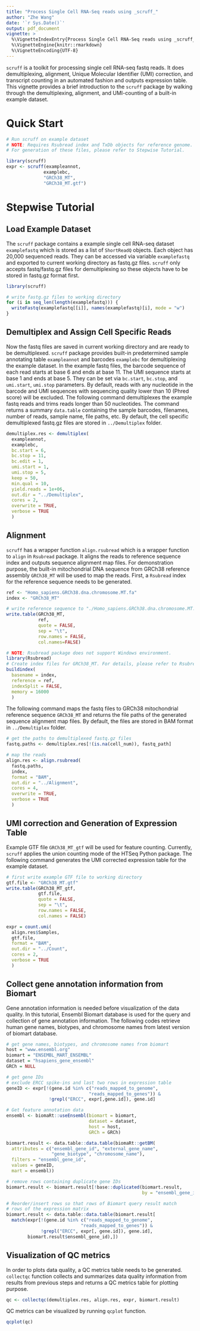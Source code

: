 ```yaml
---
title: "Process Single Cell RNA-Seq reads using _scruff_"
author: "Zhe Wang"
date: '`r Sys.Date()`'
output: pdf_document
vignette: >
  %\VignetteIndexEntry{Process Single Cell RNA-Seq reads using _scruff_}
  %\VignetteEngine{knitr::rmarkdown}
  %\VignetteEncoding{UTF-8}
---
```



`scruff` is a toolkit for processing single cell RNA-seq fastq reads. It does demultiplexing, alignment, Unique Molecular Identifier (UMI) correction, and transcript counting in an automated fashion and outputs expression table. This vignette provides a brief introduction to the `scruff` package by walking through the demultiplexing, alignment, and UMI-counting of a built-in example dataset. 

# Quick Start

```r
# Run scruff on example dataset
# NOTE: Requires Rsubread index and TxDb objects for reference genome.
# For generation of these files, please refer to Stepwise Tutorial.

library(scruff)
expr <- scruff(exampleannot,
              examplebc,
              "GRCh38_MT",
              "GRCh38_MT.gtf")
```

# Stepwise Tutorial
## Load Example Dataset

The `scruff` package contains a example single cell RNA-seq dataset `examplefastq` which is stored as a list of `ShortReadQ` objects. Each object has 20,000 sequenced reads. They can be accessed via variable `examplefastq` and exported to current working directory as fastq.gz files. `scruff` only accepts fastq/fastq.gz files for demultiplexing so these objects have to be stored in fastq.gz format first.


```r
library(scruff)

# write fastg.gz files to working directory
for (i in seq_len(length(examplefastq))) {
  writeFastq(examplefastq[[i]], names(examplefastq)[i], mode = "w")
}
```

## Demultiplex and Assign Cell Specific Reads

Now the fastq files are saved in current working directory and are ready to be demultiplexed. `scruff` package provides built-in predetermined sample annotating table `exampleannot` and barcodes `examplebc` for demultiplexing the example dataset. In the example fastq files, the barcode sequence of each read starts at base 6 and ends at base 11. The UMI sequence starts at base 1 and ends at base 5. They can be set via `bc.start`, `bc.stop`, and `umi.start`, `umi.stop` parameters. By default, reads with any nucleotide in the barcode and UMI sequences with sequencing quality lower than 10 (Phred score) will be excluded. The following command demultiplexes the example fastq reads and trims reads longer than 50 nucleotides. The command returns a summary `data.table` containing the sample barcodes, filenames, number of reads, sample name, file paths, etc. By default, the cell specific demultiplexed fastq.gz files are stored in `../Demultiplex` folder.

```r
demultiplex.res <- demultiplex(
  exampleannot,
  examplebc,
  bc.start = 6,
  bc.stop = 11,
  bc.edit = 1,
  umi.start = 1,
  umi.stop = 5,
  keep = 50,
  min.qual = 10,
  yield.reads = 1e+06,
  out.dir = "../Demultiplex",
  cores = 2,
  overwrite = TRUE,
  verbose = TRUE
  )
```

## Alignment

`scruff` has a wrapper function `align.rsubread` which is a wrapper function to `align` in `Rsubread` package. It aligns the reads to reference sequence index and outputs sequence alignment map files. For demonstration purpose, the built-in mitochondrial DNA sequence from GRCh38 reference assembly `GRCh38_MT` will be used to map the reads. First, a `Rsubread` index for the reference sequence needs to be generated.

```r
ref <- "Homo_sapiens.GRCh38.dna.chromosome.MT.fa"
index <- "GRCh38_MT"

# write reference sequence to "./Homo_sapiens.GRCh38.dna.chromosome.MT.fa".
write.table(GRCh38_MT,
            ref,
            quote = FALSE,
            sep = "\t",
            row.names = FALSE,
            col.names=FALSE)

# NOTE: Rsubread package does not support Windows environment.
library(Rsubread)
# Create index files for GRCh38_MT. For details, please refer to Rsubread user manual.
buildindex(
  basename = index,
  reference = ref,
  indexSplit = FALSE,
  memory = 16000
  )
```

The following command maps the fastq files to GRCh38 mitochondrial reference sequence `GRCh38_MT` and returns the file paths of the generated sequence alignment map files. By default, the files are stored in BAM format in `../Demultiplex` folder.

```r
# get the paths to demultiplexed fastq.gz files
fastq.paths <- demultiplex.res[!(is.na(cell_num)), fastq_path]

# map the reads
align.res <- align.rsubread(
  fastq.paths,
  index,
  format = "BAM",
  out.dir = "../Alignment",
  cores = 4,
  overwrite = TRUE,
  verbose = TRUE
  )
```

## UMI correction and Generation of Expression Table

Example GTF file `GRCh38_MT_gtf` will be used for feature counting. Currently, `scruff` applies the union counting mode of the HTSeq Python package. The following command generates the UMI corrected expression table for the example dataset.

```r
# first write example GTF file to working directory
gtf.file <- "GRCh38_MT.gtf"
write.table(GRCh38_MT_gtf,
            gtf.file,
            quote = FALSE,
            sep = "\t",
            row.names = FALSE,
            col.names = FALSE)

expr = count.umi(
  align.res$Samples,
  gtf.file,
  format = "BAM",
  out.dir = "../Count",
  cores = 2,
  verbose = TRUE
  )
```

## Collect gene annotation information from Biomart

Gene annotation information is needed before visualization of the data quality. In this tutorial, Ensembl Biomart database is used for the query and collection of gene annotation information. The following codes retrieve human gene names, biotypes, and chromosome names from latest version of biomart database.

```r
# get gene names, biotypes, and chromosome names from biomart
host = "www.ensembl.org"
biomart = "ENSEMBL_MART_ENSEMBL"
dataset = "hsapiens_gene_ensembl"
GRCh = NULL

# get gene IDs
# exclude ERCC spike-ins and last two rows in expression table 
geneID <- expr[!(gene.id %in% c("reads_mapped_to_genome",
                               "reads_mapped_to_genes")) &
                !grepl("ERCC", expr[,gene.id]), gene.id]

# Get feature annotation data
ensembl <- biomaRt::useEnsembl(biomart = biomart,
                               dataset = dataset,
                               host = host,
                               GRCh = GRCh)

biomart.result <- data.table::data.table(biomaRt::getBM(
  attributes = c("ensembl_gene_id", "external_gene_name",
                 "gene_biotype", "chromosome_name"),
  filters = "ensembl_gene_id",
  values = geneID,
  mart = ensembl))

# remove rows containing duplicate gene IDs
biomart.result <- biomart.result[!base::duplicated(biomart.result,
                                                   by = "ensembl_gene_id"), ]

# Reorder/insert rows so that rows of Biomart query result match 
# rows of the expression matrix
biomart.result <- data.table::data.table(biomart.result[
  match(expr[!(gene.id %in% c("reads_mapped_to_genome",
                            "reads_mapped_to_genes")) &
             !grepl("ERCC", expr[, gene.id]), gene.id],
        biomart.result$ensembl_gene_id),])

```

## Visualization of QC metrics

In order to plots data quality, a QC metrics table needs to be generated. `collectqc` function collects and summarizes data quality information from results from previous steps and returns a QC metrics table for plotting purpose.

```r
qc <- collectqc(demultiplex.res, align.res, expr, biomart.result)
```

QC metrics can be visualized by running `qcplot` function.

```r
qcplot(qc)
```

